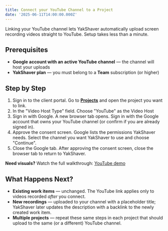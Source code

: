 ```yaml
---
title: Connect your YouTube Channel to a Project
date: '2025-06-11T14:00:00.000Z'
---
```


Linking your YouTube channel lets YakShaver automatically upload screen recording videos straight to YouTube. Setup takes less than a minute.

## Prerequisites

* **Google account with an active YouTube channel** — the channel will host your uploads
* **YakShaver plan** — you must belong to a **Team** subscription (or higher)

## Step by Step

1. Sign in to the client portal.
   Go to **[Projects](https://portal.yakshaver.ai/settings/projects)** and open the project you want to link.
2. In the "Video Host Type" field.
   Choose "YouTube" as the Video Host
3. Sign in with Google.
   A new browser tab opens. Sign in with the Google account that owns your YouTube channel (or confirm if you are already signed in).
4. Approve the consent screen.
   Google lists the permissions YakShaver needs. Select the channel you want YakShaver to use and choose "Continue".
5. Close the Google tab.
   After approving the consent screen, close the browser tab to return to YakShaver.

**Need visuals?** Watch the full walkthrough: [YouTube demo](https://youtu.be/M7S5tnAKAOw)

## What Happens Next?

* **Existing work items** — unchanged. The YouTube link applies only to videos recorded *after* you connect.
* **New recordings** — uploaded to your channel with a placeholder title; YakShaver later updates the description with a backlink to the newly created work item.
* **Multiple projects** — repeat these same steps in each project that should upload to the same (or a different) YouTube channel.
